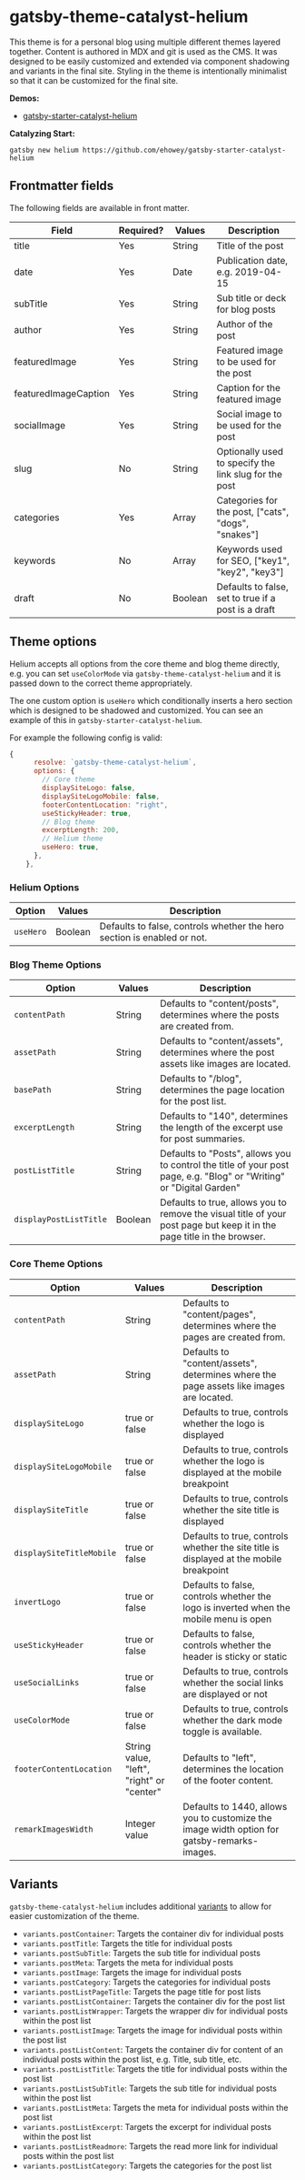 <SEO
  title="Gatsby-Theme-Catalyst-Helium"
  description="Gatsby Theme Catalyst Helium is a complete theme and site built using Catalyst themes and git as the CMS provider. It was designed for use as a personal blog. Gatsby Theme Catalyst is an opinionated set of integrated themes and starters to accelerate your next Gatsby project."
/>

# gatsby-theme-catalyst-helium

This theme is for a personal blog using multiple different themes layered together. Content is authored in MDX and git is used as the CMS. It was designed to be easily customized and extended via component shadowing and variants in the final site. Styling in the theme is intentionally minimalist so that it can be customized for the final site.

**Demos:**

- [gatsby-starter-catalyst-helium](https://gatsby-starter-catalyst-helium.netlify.app/)

**Catalyzing Start:**

`gatsby new helium https://github.com/ehowey/gatsby-starter-catalyst-helium`

## Frontmatter fields

The following fields are available in front matter.

| Field                | Required? | Values  | Description                                           |
| -------------------- | --------- | ------- | ----------------------------------------------------- |
| title                | Yes       | String  | Title of the post                                     |
| date                 | Yes       | Date    | Publication date, e.g. 2019-04-15                     |
| subTitle             | Yes       | String  | Sub title or deck for blog posts                      |
| author               | Yes       | String  | Author of the post                                    |
| featuredImage        | Yes       | String  | Featured image to be used for the post                |
| featuredImageCaption | Yes       | String  | Caption for the featured image                        |
| socialImage          | Yes       | String  | Social image to be used for the post                  |
| slug                 | No        | String  | Optionally used to specify the link slug for the post |
| categories           | Yes       | Array   | Categories for the post, ["cats", "dogs", "snakes"]   |
| keywords             | No        | Array   | Keywords used for SEO, ["key1", "key2", "key3"]       |
| draft                | No        | Boolean | Defaults to false, set to true if a post is a draft   |

## Theme options

Helium accepts all options from the core theme and blog theme directly, e.g. you can set `useColorMode` via `gatsby-theme-catalyst-helium` and it is passed down to the correct theme appropriately.

The one custom option is `useHero` which conditionally inserts a hero section which is designed to be shadowed and customized. You can see an example of this in `gatsby-starter-catalyst-helium`.

For example the following config is valid:

```js
{
      resolve: `gatsby-theme-catalyst-helium`,
      options: {
        // Core theme
        displaySiteLogo: false,
        displaySiteLogoMobile: false,
        footerContentLocation: "right",
        useStickyHeader: true,
        // Blog theme
        excerptLength: 200,
        // Helium theme
        useHero: true,
      },
    },
```

### Helium Options

| Option    | Values  | Description                                                             |
| --------- | ------- | ----------------------------------------------------------------------- |
| `useHero` | Boolean | Defaults to false, controls whether the hero section is enabled or not. |

### Blog Theme Options

| Option                 | Values  | Description                                                                                                             |
| ---------------------- | ------- | ----------------------------------------------------------------------------------------------------------------------- |
| `contentPath`          | String  | Defaults to "content/posts", determines where the posts are created from.                                               |
| `assetPath`            | String  | Defaults to "content/assets", determines where the post assets like images are located.                                 |
| `basePath`             | String  | Defaults to "/blog", determines the page location for the post list.                                                    |
| `excerptLength`        | String  | Defaults to "140", determines the length of the excerpt use for post summaries.                                         |
| `postListTitle`        | String  | Defaults to "Posts", allows you to control the title of your post page, e.g. "Blog" or "Writing" or "Digital Garden"    |
| `displayPostListTitle` | Boolean | Defaults to true, allows you to remove the visual title of your post page but keep it in the page title in the browser. |

### Core Theme Options

| Option                   | Values                                    | Description                                                                                 |
| ------------------------ | ----------------------------------------- | ------------------------------------------------------------------------------------------- |
| `contentPath`            | String                                    | Defaults to "content/pages", determines where the pages are created from.                   |
| `assetPath`              | String                                    | Defaults to "content/assets", determines where the page assets like images are located.     |
| `displaySiteLogo`        | true or false                             | Defaults to true, controls whether the logo is displayed                                    |
| `displaySiteLogoMobile`  | true or false                             | Defaults to true, controls whether the logo is displayed at the mobile breakpoint           |
| `displaySiteTitle`       | true or false                             | Defaults to true, controls whether the site title is displayed                              |
| `displaySiteTitleMobile` | true or false                             | Defaults to true, controls whether the site title is displayed at the mobile breakpoint     |
| `invertLogo`             | true or false                             | Defaults to false, controls whether the logo is inverted when the mobile menu is open       |
| `useStickyHeader`        | true or false                             | Defaults to false, controls whether the header is sticky or static                          |
| `useSocialLinks`         | true or false                             | Defaults to true, controls whether the social links are displayed or not                    |
| `useColorMode`           | true or false                             | Defaults to true, controls whether the dark mode toggle is available.                       |
| `footerContentLocation`  | String value, "left", "right" or "center" | Defaults to "left", determines the location of the footer content.                          |
| `remarkImagesWidth`      | Integer value                             | Defaults to 1440, allows you to customize the image width option for gatsby-remarks-images. |

## Variants

`gatsby-theme-catalyst-helium` includes additional [variants](/docs/theme-ui/#variants) to allow for easier customization of the theme.

- `variants.postContainer`: Targets the container div for individual posts
- `variants.postTitle`: Targets the title for individual posts
- `variants.postSubTitle`: Targets the sub title for individual posts
- `variants.postMeta`: Targets the meta for individual posts
- `variants.postImage`: Targets the image for individual posts
- `variants.postCategory`: Targets the categories for individual posts
- `variants.postListPageTitle`: Targets the page title for post lists
- `variants.postListContainer`: Targets the container div for the post list
- `variants.postListWrapper`: Targets the wrapper div for individual posts within the post list
- `variants.postListImage`: Targets the image for individual posts within the post list
- `variants.postListContent`: Targets the container div for content of an individual posts within the post list, e.g. Title, sub title, etc.
- `variants.postListTitle`: Targets the title for individual posts within the post list
- `variants.postListSubTitle`: Targets the sub title for individual posts within the post list
- `variants.postListMeta`: Targets the meta for individual posts within the post list
- `variants.postListExcerpt`: Targets the excerpt for individual posts within the post list
- `variants.postListReadmore`: Targets the read more link for individual posts within the post list
- `variants.postListCategory`: Targets the categories for the post list
